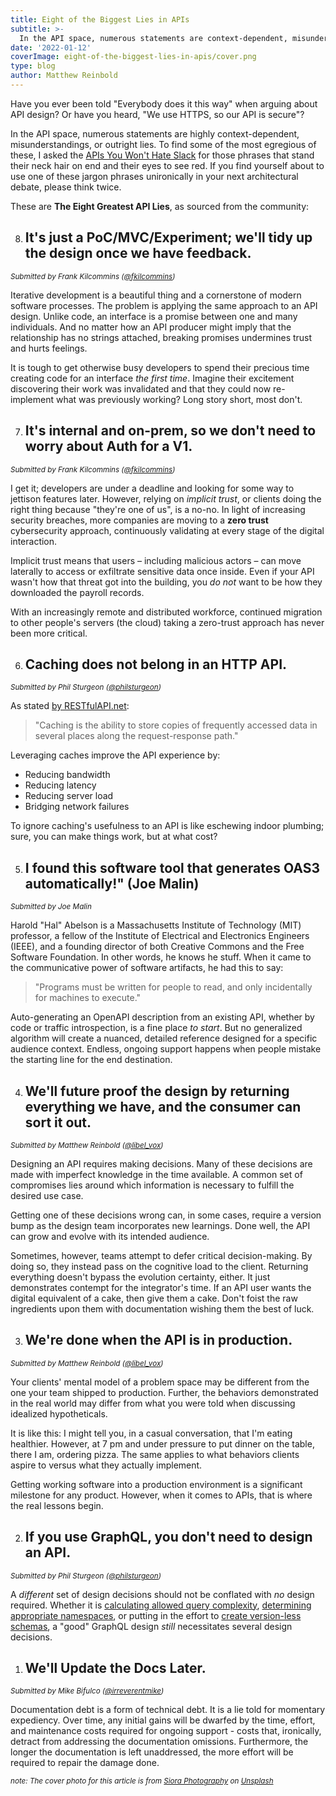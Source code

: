 ```yaml
---
title: Eight of the Biggest Lies in APIs
subtitle: >-
  In the API space, numerous statements are context-dependent, misunderstandings, or outright lies. Here are some of the biggest the APIs You Won't Hate community has heard to date.
date: '2022-01-12'
coverImage: eight-of-the-biggest-lies-in-apis/cover.png
type: blog
author: Matthew Reinbold
---
```


Have you ever been told "Everybody does it this way" when arguing about API design? Or have you heard, "We use HTTPS, so our API is secure"?

In the API space, numerous statements are highly context-dependent, misunderstandings, or outright lies. To find some of the most egregious of these, I asked the [APIs You Won't Hate Slack](https://apisyouwonthate.com/community) for those phrases that stand their neck hair on end and their eyes to see red. If you find yourself about to use one of these jargon phrases unironically in your next architectural debate, please think twice.

These are **The Eight Greatest API Lies**, as sourced from the community:

8. ## It's just a PoC/MVC/Experiment; we'll tidy up the design once we have feedback.

<small>

  _Submitted by Frank Kilcommins ([@fkilcommins](https://twitter.com/fkilcommins))_

</small>

Iterative development is a beautiful thing and a cornerstone of modern software processes. The problem is applying the same approach to an API design. Unlike code, an interface is a promise between one and many individuals. And no matter how an API producer might imply that the relationship has no strings attached, breaking promises undermines trust and hurts feelings.

It is tough to get otherwise busy developers to spend their precious time creating code for an interface _the first time_. Imagine their excitement discovering their work was invalidated and that they could now re-implement what was previously working? Long story short, most don't.

7. ## It's internal and on-prem, so we don't need to worry about Auth for a V1.

<small>

  _Submitted by Frank Kilcommins ([@fkilcommins](https://twitter.com/fkilcommins))_

</small>

I get it; developers are under a deadline and looking for some way to jettison features later. However, relying on _implicit trust_, or clients doing the right thing because "they're one of us", is a no-no. In light of increasing security breaches, more companies are moving to a **zero trust** cybersecurity approach, continuously validating at every stage of the digital interaction.

Implicit trust means that users – including malicious actors – can move laterally to access or exfiltrate sensitive data once inside. Even if your API wasn't how that threat got into the building, you _do not_ want to be how they downloaded the payroll records.

With an increasingly remote and distributed workforce, continued migration to other people's servers (the cloud) taking a zero-trust approach has never been more critical.

6. ## Caching does not belong in an HTTP API.

<small>

  _Submitted by Phil Sturgeon ([@philsturgeon](https://twitter.com/philsturgeon))_

</small>

As stated [by RESTfulAPI.net](https://restfulapi.net/caching/):

> "Caching is the ability to store copies of frequently accessed data in several places along the request-response path."

Leveraging caches improve the API experience by:

- Reducing bandwidth
- Reducing latency
- Reducing server load
- Bridging network failures

To ignore caching's usefulness to an API is like eschewing indoor plumbing; sure, you can make things work, but at what cost?

5. ## I found this software tool that generates OAS3 automatically!" (Joe Malin)

<small>

  _Submitted by Joe Malin_

</small>

Harold "Hal" Abelson is a Massachusetts Institute of Technology (MIT) professor, a fellow of the Institute of Electrical and Electronics Engineers (IEEE), and a founding director of both Creative Commons and the Free Software Foundation. In other words, he knows he stuff. When it came to the communicative power of software artifacts, he had this to say:

> "Programs must be written for people to read, and only incidentally for machines to execute."

Auto-generating an OpenAPI description from an existing API, whether by code or traffic introspection, is a fine place _to start_. But no generalized algorithm will create a nuanced, detailed reference designed for a specific audience context. Endless, ongoing support happens when people mistake the starting line for the end destination.

4. ## We'll future proof the design by returning everything we have, and the consumer can sort it out.

<small>

  _Submitted by Matthew Reinbold ([@libel_vox](https://twitter.com/libel_vox))_

</small>

Designing an API requires making decisions. Many of these decisions are made with imperfect knowledge in the time available. A common set of compromises lies around which information is necessary to fulfill the desired use case.

Getting one of these decisions wrong can, in some cases, require a version bump as the design team incorporates new learnings. Done well, the API can grow and evolve with its intended audience.

Sometimes, however, teams attempt to defer critical decision-making. By doing so, they instead pass on the cognitive load to the client. Returning everything doesn't bypass the evolution certainty, either. It just demonstrates contempt for the integrator's time. If an API user wants the digital equivalent of a cake, then give them a cake. Don't foist the raw ingredients upon them with documentation wishing them the best of luck.

3. ## We're done when the API is in production.

<small>

  _Submitted by Matthew Reinbold ([@libel_vox](https://twitter.com/libel_vox))_

</small>

Your clients' mental model of a problem space may be different from the one your team shipped to production. Further, the behaviors demonstrated in the real world may differ from what you were told when discussing idealized hypotheticals.

It is like this: I might tell you, in a casual conversation, that I'm eating healthier. However, at 7 pm and under pressure to put dinner on the table, there I am, ordering pizza. The same applies to what behaviors clients aspire to versus what they actually implement.

Getting working software into a production environment is a significant milestone for any product. However, when it comes to APIs, that is where the real lessons begin.

2. ## If you use GraphQL, you don't need to design an API.

<small>

  _Submitted by Phil Sturgeon ([@philsturgeon](https://twitter.com/philsturgeon))_

</small>


A _different_ set of design decisions should not be conflated with _no_ design required. Whether it is [calculating allowed query complexity](https://shopify.engineering/rate-limiting-graphql-apis-calculating-query-complexity), [determining appropriate namespaces](https://medium.com/@wundergraph/namespacing-for-graphql-conflict-free-merging-of-any-number-of-apis-a6b81b61dc5f), or putting in the effort to [create version-less schemas](https://yelp.github.io/graphql-guidelines/schema-design.html), a "good" GraphQL design _still_ necessitates several design decisions.

1. ## We'll Update the Docs Later.


<small>

  _Submitted by Mike Bifulco ([@irreverentmike](https://twitter.com/irreverentmike))_

</small>

Documentation debt is a form of technical debt. It is a lie told for momentary expediency. Over time, any initial gains will be dwarfed by the time, effort, and maintenance costs required for ongoing support - costs that, ironically, detract from addressing the documentation omissions. Furthermore, the longer the documentation is left unaddressed, the more effort will be required to repair the damage done.

<small>
  <em>
    note: The cover photo for this article is from <a href="https://unsplash.com/@siora18?utm_source=unsplash&utm_medium=referral&utm_content=creditCopyText">Siora Photography</a> on <a href="https://unsplash.com/s/photos/frustrated?utm_source=unsplash&utm_medium=referral&utm_content=creditCopyText">Unsplash</a>
  </em>
</small>
